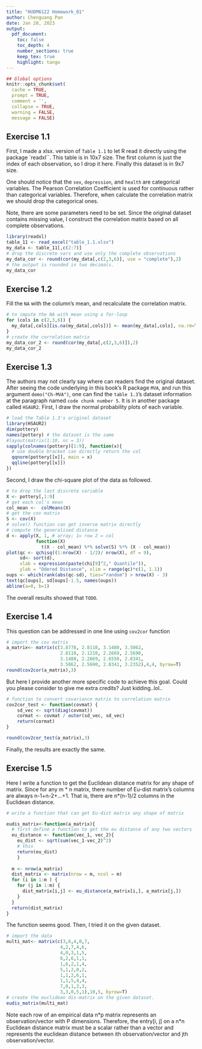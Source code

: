```yaml
---
title: "HUDM6122 Homework_01"
author: Chenguang Pan
date: Jan 28, 2023
output:
  pdf_document:
    toc: false
    toc_depth: 4
    number_sections: true
    keep_tex: true
    highlight: tango
---
```


```r
## Global options
knitr::opts_chunk$set(
  cache = TRUE,
  prompt = TRUE,
  comment = '',
  collapse = TRUE,
  warning = FALSE,
  message = FALSE)
```

## Exercise 1.1  
First, I made a xlsx. version of `Table 1.1` to let R read it directly using the package `readxl``. This table is in 10x7 size. The first column is just the index of each observation, so I drop it here. Finally this dataset is in 9x7 size.   

One should notice that the `sex`, `depression`, and `health` are categorical variables. The Pearson Correlation Coefficient is used for continuous rather than categorical variables. Therefore, when calculate the correlation matrix we should drop the categorical ones.    

Note, there are some parameters need to be set. Since the original dataset contains missing value, I construct the correlation matrix based on all complete observations.
```r
library(readxl)
table_11 <- read_excel("table_1.1.xlsx")
my_data <- table_11[,c(2:7)]
# drop the discrete vars and use only the complete observations
my_data_cor <- round(cor(my_data[,c(2,3,6)], use = "complete"),2)
# the output is rounded in two decimals.
my_data_cor
```     

## Exercise 1.2   
Fill the `NA` with the column's mean, and recalculate the correlation matrix.  
```r
# to impute the NA with mean using a for-loop
for (cols in c(2,3,6)) {
  my_data[,cols][is.na(my_data[,cols])] <- mean(my_data[,cols], na.rm=T)
}
# create the correlation matrix
my_data_cor_2 <- round(cor(my_data[,c(2,3,6)]),2)
my_data_cor_2 
```   

## Exercise 1.3   
The authors may not clearly say where can readers find the original dataset. After seeing the code underlying in this book's R package `MVA`, and run this argument `demo("Ch-MVA")`, one can find the `table 1.3`'s dataset information at the paragraph named `code chunk number 5`. It is in another package called `HSAUR2`. First, I draw the normal probability plots of each variable.
```r
# load the Table 1.3's original dataset 
library(HSAUR2)
dim(pottery)
names(pottery) # the dataset is the same
#layout(matrix(1:10, nc = 3))
sapply(colnames(pottery)[1:9], function(x){
  # use double bracket can directly return the col
  qqnorm(pottery[[x]], main = x)
  qqline(pottery[[x]])
})
```  
Second, I draw the chi-square plot of the data as followed.
```r
# to drop the last discrete variable
X <- pottery[,1:9]
# get each col's mean
col_mean <-  colMeans(X)
# get the cov matrix
S <- cov(X)
# solve() function can get inverse matrix directly
# compute the generalised distance
d <- apply(X, 1, # array; 1= row 2 = col
           function(X) 
             t(X - col_mean) %*% solve(S) %*% (X - col_mean))
plot(qc <- qchisq((1:nrow(X) - 1/2)/ nrow(X), df = 9),
     sd<- sort(d),
     xlab = expression(paste(chi[9]^2," Quantile")),
     ylab = "Odered Distance", xlim = range(qc)*c(1, 1.1))
oups <- which(rank(abs(qc-sd), ties="random") > nrow(X) - 3)
text(qc[oups], sd[oups]-1.5, names(oups))
abline(a=0, b=1)
```  
The overall results showed that `TODO`.


## Exercise 1.4   
This question can be addressed in one line using  `cov2cor` function      
```r
# import the cov matrix
a_matrix<- matrix(c(3.8778, 2.8110, 3.1480, 3.5062,
                    2.8110, 2.1210, 2.2669, 2.5690,
                    3.1480, 2.2669, 2.6550, 2.8341,
                    3.5062, 2.5690, 2.8341, 3.2352),4,4, byrow=T)
round(cov2cor(a_matrix),3)
```   
But here I provide another more specific code to achieve this goal. Could you please consider to give me extra credits? Just kidding..lol..   

```r
# function to convert covariance matrix to correlation matrix
cov2cor_test <- function(covmat) {
    sd_vec <- sqrt(diag(covmat))
    cormat <- covmat / outer(sd_vec, sd_vec)
    return(cormat)
}

round(cov2cor_test(a_matrix),3)
```  
Finally, the results are exactly the same.  

## Exercise 1.5    
Here I write a function to get the Euclidean distance matrix for any shape of matrix. Since for any m * n matrix, there number of Eu-dist matrix's columns are always n-1+n-2+...+1. That is, there are n*(n-1)/2 columns in the Euclidean distance. 
```r

# write a function that can get Eu-dist matrix any shape of matrix

eudis_matrix<-function(a_matrix){
  # first define a function to get the eu distance of any two vectors
  eu_distance <- function(vec_1, vec_2){
    eu_dist <- sqrt(sum(vec_1-vec_2)^2)
    # this
    return(eu_dist)
    }
  
  m <- nrow(a_matrix)
  dist_matrix <- matrix(nrow = m, ncol = m)
  for (i in 1:m ) {
    for (j in 1:m) {
      dist_matrix[i,j] <- eu_distance(a_matrix[i,], a_matrix[j,])
    }
  }
  return(dist_matrix)
}
```      
The function seems good. Then, I tried it on the given dataset.
```r
# import the data
multi_mat<- matrix(c(3,6,4,0,7,
                    4,2,7,4,6,
                    4,0,3,1,5,
                    6,2,6,1,1,
                    1,6,2,1,4, 
                    5,1,2,0,2,
                    1,1,2,6,1,
                    1,1,5,4,4,
                    7,0,1,3,3,
                    3,3,0,5,1),10,5, byrow=T)
# create the euclidean dis-matrix on the given dataset.
eudis_matrix(multi_mat)
```

Note each row of an empirical data n\*p matrix represents an observation/vector with P dimensions. Therefore, the entry[i, j] on a n\*n Euclidean distance matrix must be a scalar rather than a vector and represents the euclidean distance between ith observation/vector and jth observation/vector. 
